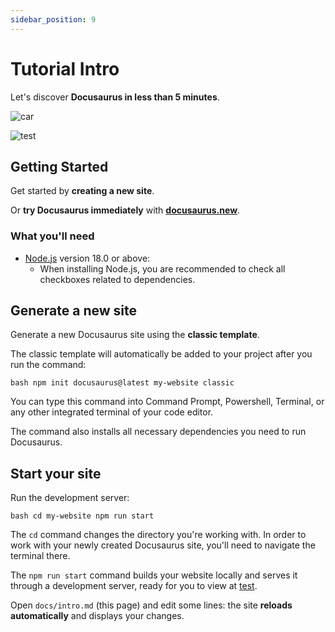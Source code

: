 ```yaml
---
sidebar_position: 9
---
```



# Tutorial Intro

Let's discover **Docusaurus in less than 5 minutes**.

![car](./car.gif)

![test](../blog/2021-08-26-welcome/docusaurus-plushie-banner.jpeg)

<ReactPlayer
  playing
  controls
  url="/elephant.mp4"
/>

## Getting Started

Get started by **creating a new site**.

Or **try Docusaurus immediately** with
**[docusaurus.new](https://docusaurus.new)**.

### What you'll need

- [Node.js](https://nodejs.org/en/download/) version 18.0 or above:
  - When installing Node.js, you are recommended to check all checkboxes
    related to dependencies.

## Generate a new site

Generate a new Docusaurus site using the **classic template**.

The classic template will automatically be added to your project after you run
the command:

`bash npm init docusaurus@latest my-website classic`

You can type this command into Command Prompt, Powershell, Terminal, or any
other integrated terminal of your code editor.

The command also installs all necessary dependencies you need to run
Docusaurus.

## Start your site

Run the development server:

`bash cd my-website npm run start`

The `cd` command changes the directory you're working with. In order to work
with your newly created Docusaurus site, you'll need to navigate the terminal
there.

The `npm run start` command builds your website locally and serves it through a
development server, ready for you to view at [test](http://localhost:3000/).

Open `docs/intro.md` (this page) and edit some lines: the site **reloads
automatically** and displays your changes.
